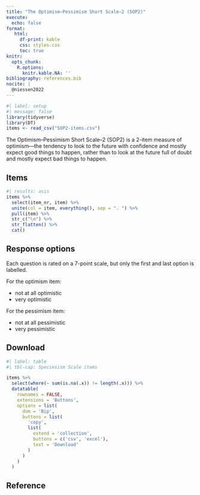 ```yaml
---
title: "The Optimism–Pessimism Short Scale–2 (SOP2)"
execute:
  echo: false
format: 
   html:
     df-print: kable
     css: styles.css
     toc: true
knitr:
  opts_chunk: 
    R.options:
      knitr.kable.NA: ''
bibliography: references.bib
nocite: |
  @niessen2022
---
```


```r
#| label: setup
#| message: false
library(tidyverse)
library(DT)
items <- read_csv("SOP2-items.csv")
```

The Optimism–Pessimism Short Scale–2 (SOP2) is a 2-item measure of optimism---the tendency to look to the future with confidence and mostly expect good things to happen, rather than to look at the future full of doubt and mostly expect bad things to happen.

## Items

```r
#| results: asis
items %>%
  select(item_nr, item) %>%
  unite(col = item, everything(), sep = ". ") %>%
  pull(item) %>%
  str_c("\n") %>%
  str_flatten() %>%
  cat()
```

## Response options

Each question is rated on a 7-point scale, but only the first and last option is labelled.

For the optimism item:

-   not at all optimistic
-   very optimistic

For the pessimism item:

-   not at all pessimistic
-   very pessimistic

## Download

```r
#| label: table
#| tbl-cap: Speciesism Scale items

items %>%
  select(where(~ sum(is.na(.x)) != length(.x))) %>%
  datatable(
    rownames = FALSE, 
    extensions = 'Buttons', 
    options = list(
      dom = 'Bip',
      buttons = list(
        'copy', 
        list(
          extend = 'collection',
          buttons = c('csv', 'excel'),
          text = 'Download'
        )
      )
    )
  )
```

## Reference

::: {#refs}
:::
